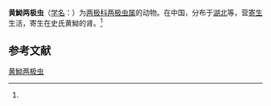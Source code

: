 {{Speciesbox
| name = 黄䱂两极虫
| status = 
| status_system = 
| image = 
| genus = Myxidium
| species = hyseleotris
| authority = (Chen, 1998)<ref name='id9184'>{{cite web| url =http://www.bioinfo.cn/db05/BjdwSpecies.php?action=view&id=9184| title =黄䱂两极虫| work =《中国动物物种编目数据库》| publisher =中国科学院微生物研究所| author =中国科学院动物研究所| accessdate =2009-04-16| deadurl =yes| archiveurl =https://web.archive.org/web/20160305030234/http://www.bioinfo.cn/db05/BjdwSpecies.php?action=view&id=9184| archivedate =2016-03-05}}</ref>
}}

'''黄䱂两极虫'''（[[学名|学名]]：{{lang|la|''Myxidium hyseleotris''}}）为[[两极科|两极科]][[两极虫属|两极虫属]]的动物。在中国，分布于[[湖北|湖北]]等，营[[寄生|寄生]]生活，寄生在史氏黄䱂的肾。<ref name='id9184'/>

== 参考文献 ==
{{reflist}}

{{Wikispecies|Myxidium hyseleotris}}

[[Category:两极虫属|黄䱂两极虫]]


{{Cnidarian-stub}}